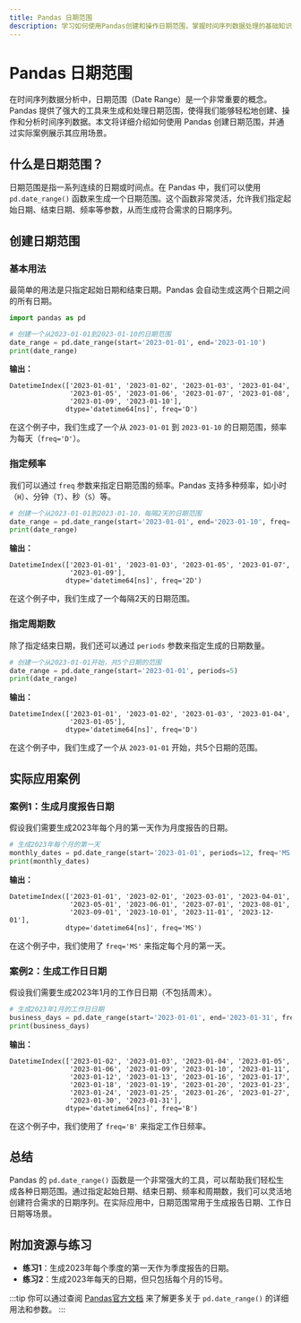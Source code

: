 ```yaml
---
title: Pandas 日期范围
description: 学习如何使用Pandas创建和操作日期范围，掌握时间序列数据处理的基础知识。
---
```


# Pandas 日期范围

在时间序列数据分析中，日期范围（Date Range）是一个非常重要的概念。Pandas 提供了强大的工具来生成和处理日期范围，使得我们能够轻松地创建、操作和分析时间序列数据。本文将详细介绍如何使用 Pandas 创建日期范围，并通过实际案例展示其应用场景。

## 什么是日期范围？

日期范围是指一系列连续的日期或时间点。在 Pandas 中，我们可以使用 `pd.date_range()` 函数来生成一个日期范围。这个函数非常灵活，允许我们指定起始日期、结束日期、频率等参数，从而生成符合需求的日期序列。

## 创建日期范围

### 基本用法

最简单的用法是只指定起始日期和结束日期。Pandas 会自动生成这两个日期之间的所有日期。

```python
import pandas as pd

# 创建一个从2023-01-01到2023-01-10的日期范围
date_range = pd.date_range(start='2023-01-01', end='2023-01-10')
print(date_range)
```

**输出：**
```
DatetimeIndex(['2023-01-01', '2023-01-02', '2023-01-03', '2023-01-04',
               '2023-01-05', '2023-01-06', '2023-01-07', '2023-01-08',
               '2023-01-09', '2023-01-10'],
              dtype='datetime64[ns]', freq='D')
```

在这个例子中，我们生成了一个从 `2023-01-01` 到 `2023-01-10` 的日期范围，频率为每天（`freq='D'`）。

### 指定频率

我们可以通过 `freq` 参数来指定日期范围的频率。Pandas 支持多种频率，如小时（`H`）、分钟（`T`）、秒（`S`）等。

```python
# 创建一个从2023-01-01到2023-01-10，每隔2天的日期范围
date_range = pd.date_range(start='2023-01-01', end='2023-01-10', freq='2D')
print(date_range)
```

**输出：**
```
DatetimeIndex(['2023-01-01', '2023-01-03', '2023-01-05', '2023-01-07',
               '2023-01-09'],
              dtype='datetime64[ns]', freq='2D')
```

在这个例子中，我们生成了一个每隔2天的日期范围。

### 指定周期数

除了指定结束日期，我们还可以通过 `periods` 参数来指定生成的日期数量。

```python
# 创建一个从2023-01-01开始，共5个日期的范围
date_range = pd.date_range(start='2023-01-01', periods=5)
print(date_range)
```

**输出：**
```
DatetimeIndex(['2023-01-01', '2023-01-02', '2023-01-03', '2023-01-04',
               '2023-01-05'],
              dtype='datetime64[ns]', freq='D')
```

在这个例子中，我们生成了一个从 `2023-01-01` 开始，共5个日期的范围。

## 实际应用案例

### 案例1：生成月度报告日期

假设我们需要生成2023年每个月的第一天作为月度报告的日期。

```python
# 生成2023年每个月的第一天
monthly_dates = pd.date_range(start='2023-01-01', periods=12, freq='MS')
print(monthly_dates)
```

**输出：**
```
DatetimeIndex(['2023-01-01', '2023-02-01', '2023-03-01', '2023-04-01',
               '2023-05-01', '2023-06-01', '2023-07-01', '2023-08-01',
               '2023-09-01', '2023-10-01', '2023-11-01', '2023-12-01'],
              dtype='datetime64[ns]', freq='MS')
```

在这个例子中，我们使用了 `freq='MS'` 来指定每个月的第一天。

### 案例2：生成工作日日期

假设我们需要生成2023年1月的工作日日期（不包括周末）。

```python
# 生成2023年1月的工作日日期
business_days = pd.date_range(start='2023-01-01', end='2023-01-31', freq='B')
print(business_days)
```

**输出：**
```
DatetimeIndex(['2023-01-02', '2023-01-03', '2023-01-04', '2023-01-05',
               '2023-01-06', '2023-01-09', '2023-01-10', '2023-01-11',
               '2023-01-12', '2023-01-13', '2023-01-16', '2023-01-17',
               '2023-01-18', '2023-01-19', '2023-01-20', '2023-01-23',
               '2023-01-24', '2023-01-25', '2023-01-26', '2023-01-27',
               '2023-01-30', '2023-01-31'],
              dtype='datetime64[ns]', freq='B')
```

在这个例子中，我们使用了 `freq='B'` 来指定工作日频率。

## 总结

Pandas 的 `pd.date_range()` 函数是一个非常强大的工具，可以帮助我们轻松生成各种日期范围。通过指定起始日期、结束日期、频率和周期数，我们可以灵活地创建符合需求的日期序列。在实际应用中，日期范围常用于生成报告日期、工作日日期等场景。

## 附加资源与练习

- **练习1**：生成2023年每个季度的第一天作为季度报告的日期。
- **练习2**：生成2023年每天的日期，但只包括每个月的15号。

:::tip
你可以通过查阅 [Pandas官方文档](https://pandas.pydata.org/pandas-docs/stable/reference/api/pandas.date_range.html) 来了解更多关于 `pd.date_range()` 的详细用法和参数。
:::